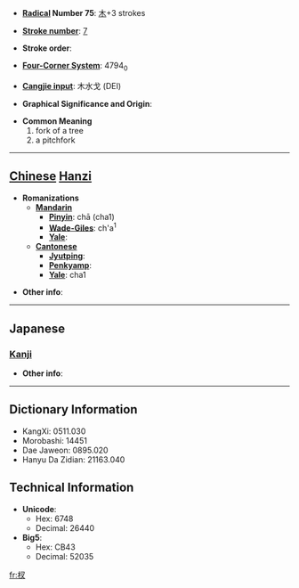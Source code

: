 * '''[[Wiktionary:Chinese radical index| Radical]] Number 75''': [[Wiktionary:Chinese radical index 木|木]]+3 strokes

* '''[[Wiktionary:Chinese total strokes index|Stroke number]]''': [[Wiktionary:Chinese total strokes index 7|7]]

* '''Stroke order''': 

* '''[[Wiktionary:Chinese four corner index|Four-Corner System]]''': 4794<sub>0</sub>

* '''[[Wiktionary:Chinese Cangjie index|Cangjie input]]''': 木水戈 (DEI)

* '''Graphical Significance and Origin''': 

* '''Common Meaning'''
*#fork of a tree
*# a pitchfork


----

== [[Chinese]] [[Hanzi]] ==

* '''Romanizations'''
** '''[[Mandarin]]'''
*** '''[[Pinyin]]''': chā (cha1)
*** '''[[Wade-Giles]]''': ch'a<sup>1</sup>
*** '''[[Yale]]''': 
** '''[[Cantonese]]'''
*** '''[[Jyutping]]''':
*** '''[[Penkyamp]]''': 
*** '''[[Yale]]''': cha1

* '''Other info''': 

----

==Japanese==
===[[Kanji]]===
{{kanji|on readings=[[さ]] (sa), [[しゃ]] (sha), [[さい]] (sai)|kun readings=[[えだ]] (eda)}}

* '''Other info''':  

----

== Dictionary Information ==

* KangXi: 0511.030
* Morobashi: 14451
* Dae Jaweon: 0895.020
* Hanyu Da Zidian: 21163.040

== Technical Information ==

* '''Unicode''':
** Hex: 6748
** Decimal: 26440
* '''Big5''':
** Hex: CB43
** Decimal: 52035

[[fr:杈]]